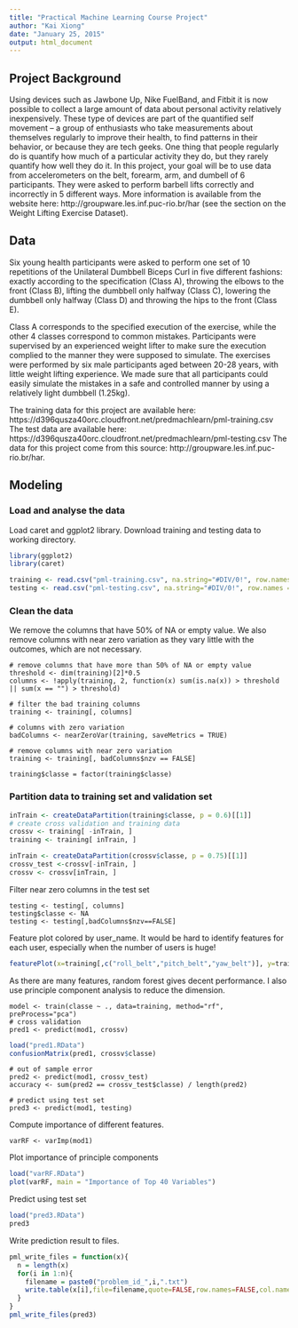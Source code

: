 ```yaml
---
title: "Practical Machine Learning Course Project"
author: "Kai Xiong"
date: "January 25, 2015"
output: html_document
---
```

## Project Background
Using devices such as Jawbone Up, Nike FuelBand, and Fitbit it is now possible to collect a large amount of data about personal activity relatively inexpensively. These type of devices are part of the quantified self movement – a group of enthusiasts who take measurements about themselves regularly to improve their health, to find patterns in their behavior, or because they are tech geeks. One thing that people regularly do is quantify how much of a particular activity they do, but they rarely quantify how well they do it. In this project, your goal will be to use data from accelerometers on the belt, forearm, arm, and dumbell of 6 participants. They were asked to perform barbell lifts correctly and incorrectly in 5 different ways. More information is available from the website here: http://groupware.les.inf.puc-rio.br/har (see the section on the Weight Lifting Exercise Dataset). 

## Data
Six young health participants were asked to perform one set of 10 repetitions of the Unilateral Dumbbell Biceps Curl in five different fashions: exactly according to the specification (Class A), throwing the elbows to the front (Class B), lifting the dumbbell only halfway (Class C), lowering the dumbbell only halfway (Class D) and throwing the hips to the front (Class E).

Class A corresponds to the specified execution of the exercise, while the other 4 classes correspond to common mistakes. Participants were supervised by an experienced weight lifter to make sure the execution complied to the manner they were supposed to simulate. The exercises were performed by six male participants aged between 20-28 years, with little weight lifting experience. We made sure that all participants could easily simulate the mistakes in a safe and controlled manner by using a relatively light dumbbell (1.25kg).

The training data for this project are available here: 
https://d396qusza40orc.cloudfront.net/predmachlearn/pml-training.csv
The test data are available here: 
https://d396qusza40orc.cloudfront.net/predmachlearn/pml-testing.csv
The data for this project come from this source: http://groupware.les.inf.puc-rio.br/har.

## Modeling

### Load and analyse the data
Load caret and ggplot2 library. Download training and testing data to working directory.
```r
library(ggplot2)
library(caret)

training <- read.csv("pml-training.csv", na.string="#DIV/0!", row.names = 1)
testing <- read.csv("pml-testing.csv", na.string="#DIV/0!", row.names = 1)
```

### Clean the data
We remove the columns that have 50% of NA or empty value. We also remove columns with near zero variation as they vary little with the outcomes, which are not necessary. 
```
# remove columns that have more than 50% of NA or empty value
threshold <- dim(training)[2]*0.5 
columns <- !apply(training, 2, function(x) sum(is.na(x)) > threshold || sum(x == "") > threshold)

# filter the bad training columns
training <- training[, columns]

# columns with zero variation
badColumns <- nearZeroVar(training, saveMetrics = TRUE)

# remove columns with near zero variation
training <- training[, badColumns$nzv == FALSE]

training$classe = factor(training$classe)
```

### Partition data to training set and validation set

``` r
inTrain <- createDataPartition(training$classe, p = 0.6)[[1]]
# create cross validation and training data
crossv <- training[ -inTrain, ]
training <- training[ inTrain, ]

inTrain <- createDataPartition(crossv$classe, p = 0.75)[[1]]
crossv_test <-crossv[-inTrain, ]
crossv <- crossv[inTrain, ]
```

Filter near zero columns in the test set
```
testing <- testing[, columns]
testing$classe <- NA
testing <- testing[,badColumns$nzv==FALSE]
```

Feature plot colored by user_name. It would be hard to identify features for each user, especially when the number of users is huge!
```r
featurePlot(x=training[,c("roll_belt","pitch_belt","yaw_belt")], y=training$user_name, plot="pairs")
```

As there are many features, random forest gives decent performance. I also use principle component analysis to reduce the dimension.
```
model <- train(classe ~ ., data=training, method="rf", preProcess="pca")
# cross validation
pred1 <- predict(mod1, crossv)
```

```r
load("pred1.RData")
confusionMatrix(pred1, crossv$classe)
```

```
# out of sample error
pred2 <- predict(mod1, crossv_test)
accuracy <- sum(pred2 == crossv_test$classe) / length(pred2)

# predict using test set
pred3 <- predict(mod1, testing)
```
Compute importance of different features. 
```
varRF <- varImp(mod1)
```

Plot importance of principle components
```r
load("varRF.RData")
plot(varRF, main = "Importance of Top 40 Variables")
```

Predict using test set
```r
load("pred3.RData")
pred3
```

Write prediction result to files.

```r
pml_write_files = function(x){
  n = length(x)
  for(i in 1:n){
    filename = paste0("problem_id_",i,".txt")
    write.table(x[i],file=filename,quote=FALSE,row.names=FALSE,col.names=FALSE)
  }
}
pml_write_files(pred3)
```

